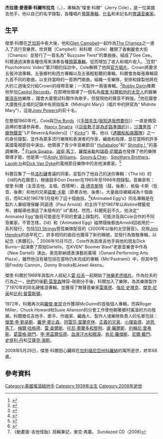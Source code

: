 {{Infobox musical artist
| name =傑里·科爾
| image =
| image_size =
| landscape = <！-是，如果圖像寬，則留白->
| alt =
|標題=
| background  = non_vocal_instrumentalist
| birth_name = Jerald Edward Kolbrak
| native_name =
| native_name_lang =
| birth_date = {{birth_date|1939|9|23}}
| birth_place = {{USA-1912}}[[威斯康星州|威斯康星州]][[格林貝|格林貝]] 
| origin=
| death_date = {{death_date_and_age|2008|5|28|1939|9|23}}
| death_place = {{USA}}[[加利福尼亞州|加利福尼亞州]][[科羅納|科羅納]]
| genre = [[搖滾|搖滾]]，[[鄉村音樂|國家]]
| occupation = [[會議音樂家|會議音樂家]]
| instrument = [[吉他|吉他]]
| years_active = 1960年至2008年
| label=
| associated_acts = [[The_Champs|The Champs]]<br>[[Glen_Campbell|Glen Campbell]]<br>[[Roger_Miller|Roger Miller]]<br>[[The_Wrecking_Crew_(music)|The Wrecking Crew]]<br>[[他們_(樂隊)|他們]]
| website = <！-{{URL | example.com}}->
}}
'''杰拉德·愛德華·科爾布拉克'''（{{Lang-en|Jerald Edward Kolbrak}}，{{bd|1939年|9月23日|2008年|5月28日}}），專稱為“傑里·科爾”（Jerry Cole），是一位美國吉他手，他以自己的名字錄製，各種唱片[[預算專輯|預算專輯]]、[[化名|化名]]和未記名的[[會議音樂家|會議音樂家]]。

==生平==
傑里·科爾在[[芝加哥|芝加哥]]中長大後，他和[[Glen_Campbell|Glen Campbell]]一起作為[[The_Champs|The Champs]]之一進入了流行音樂界。坎貝爾（Campbell）和科爾（Cole）離開了香榭麗舍大街（Champs）並發行了一首名為“ Buzzsaw Twist”的單曲後，組成了Gee Cee。科爾通過演奏各種信用來演奏各種[[預算專輯|預算專輯]]，從而增加了收入和唱片收入。<ref>{{cite web|url=http://www.rockabillyhall.com/JerryCole.html|title=RAB Hall名譽：Jerry Cole|publisher=洛克比里名人堂|date=|accessdate=2010-05-09|archive-date=2018-10-17|archive-url=https://web.archive.org/web/20181017110101/http://www.rockabillyhall.com/JerryCole.html|dead-url=no}}</ref>在對“ Psychotronic Video”第31期的採訪中，Cole解釋了他與[[官方唱片|官方唱片]]。Crown將要求五張沖浪專輯，五張鄉村和西方專輯以及五張輕鬆聽的專輯。科爾會為每張專輯寫九首不同的歌曲，以支持當時的一首熱門歌曲，組織一支樂隊，安排和錄製他將在大約三週後交付給Crown的母帶音樂；一天製作一兩張專輯。<ref>{{cite web|url=http://crownrecordsstory.wordpress.com/|title=音樂作者The Pound|work=Crown Records|date=2014年4月30日|accessdate=2020年11月21日|archive-date=2014年10月6日|archive-url=https://web.archive.org/web/20141006221919/http://crownrecordsstory.wordpress.com/|dead-url=no}}</ref>[[Bobby_Darin|Bobby Darin]]推薦他參加[[Capitol_Records|Capitol Records]]，在那裡他領導了一個名為[[傑里·科爾和他的太空人|傑里·科爾和他的太空人]]的器樂[[衝浪音樂|衝浪吉他]]樂隊 。國會大廈嘗試科爾作為歌手，但發現他的聲音不夠強。<ref>{{cite web|url=https://www.independent.co.uk/news/obituaries/jerry-cole-surf-guitarist-859049.html|title=Jerry Cole:Surf guitarist|publisher=The Independent|date=2008-07-03|accessdate=2010-05-09|archive-date=2017-09-14|archive-url=https://web.archive.org/web/20170914220159/http://www.independent.co.uk/news/obituaries/jerry-cole-surf-guitarist-859049.html|dead-url=no}}</ref>他在國會大廈擔任主唱的記錄中有原始版本《Midnight Mary》（唱片中的拼寫為“ Midnite Mary”），這是[[Joey_Powers|Joey Powers]]的前十名。

在整個1960年代，Cole與[[Byrds|The Byrds]]（《[[手鼓先生|手鼓先生]]/[[我知道我想要你|我知道我想要你]]》）一直是備受追捧的會議參與者。 [[Nancy_Sinatra|Nancy Sinatra]]（《[[這些靴子是為走路準備的|這些靴子是為走路準備的]]》），[[沙灘男孩|沙灘男孩]]（“ [[寵物聲音|寵物聲音]]''LP Revere＆Raiders]]（“ [[Kicks（歌曲）|Kicks]]”）等。他以《[[遇難船船員團隊（樂團）|遇難船船員團隊]]》之一的身份錄製，並作為眾多流行樂隊和表演者的作家，編曲和指揮，並在當時的許多美國電視節目中演出。他領導了青少年音樂節目“ [[Hullabaloo（電視連續劇）|Hullabaloo]]”和“ [[Shindig！|Shindig！]]”的基調樂隊。<ref>{{cite news|url=http://articles.latimes.com/2008/jun/06/local/me-cole6|title=吉他手在1960年代初期創作了“太空時代的衝浪音樂”|newspaper=Los Angeles Times|date=2008-06-06|accessdate=2020-11-21|archive-date=2014-10-06|archive-url=https://web.archive.org/web/20141006203907/http://articles.latimes.com/2008/jun/06/local/me-cole6|dead-url=no}}</ref> [[Frank_Sinatra|Frank Sinatra]]，[[迪安·馬丁|迪安·馬丁]]、[[羅傑米勒|羅傑米勒]]和[[瑞奇·尼爾森|瑞奇·尼爾森]]也發揮了他的樂隊領導才能，他是第一位[[Andy_Williams|Andy Williams]]、[[Sonny＆Cher|Sonny＆Cher]]、[[Smothers_Brothers|Smothers Brothers]]，[[Laugh_In|Laugh In]]和[[Dick_Van_Dyke|Dick Van Dyke]]的電視節目樂隊中的吉他演奏家。<ref>{{cite web|title=RAB Hall of Fame Jerry Cole|url=http://www.rockabillyhall.com/JerryCole.html|website=Rockabilly Hall of Fame|publisher=Rockabilly Hall of Fame|accessdate=2018-09-30|archive-date=2018-10-17|archive-url=https://web.archive.org/web/20181017110101/http://www.rockabillyhall.com/JerryCole.html|dead-url=no}}</ref>

科爾召集了一些[[洛杉磯|洛杉磯]]會議的同事，並製作了他自己的迷你專輯：《The Id》的《Id的內在聲音》，根據鼓手Don Dexter在1965年至1966年間錄製。音樂家有：傑里·科爾（主音吉他、主唱、西塔琴）、[[唐·德克斯特|唐·德克斯特]]（鼓，後奏）、格倫·卡斯（低音、後奏）和他的兄弟[[諾曼·卡斯|諾曼·卡斯]]（節奏吉他、後奏）。大量曲目被縮減為十個曲目，而RCA於1967年1月發布了這十個曲目。<ref>{{cite web|url=http://www.popmatters.com/feature/060220-astrosounds/|title=從內在的聲音到Astro的聲音|first=Barry|last=Stoller|work=[[PopMatters|PopMatters]]|date=2006-02-20|accessdate=2020-11-21|archive-date=2016-03-04|archive-url=https://web.archive.org/web/20160304215354/http://www.popmatters.com/feature/060220-astrosounds/|dead-url=no}}</ref>《Animated Egg's》同名專輯是在製片人兼經理保羅·阿諾德（Paul Arnold）的主持下於1967年以Alshire標籤發布，據報導他潛逃了未發布的“ Id”素材。然而，科爾死前不久，他決定“ Animated Egg”曲目可能是在不同的會議上錄製的，可能涉及與Cole合作的不同音樂家。不管怎樣，《Id》和《Animated Egg》磁帶隨後都由Arnold回收用於一系列發行，包括[[101_Strings|101 Strings]]管弦樂隊配音的《2000年以後的太空聲音》。兌現[[Jimi_Hendrix|Jimi Hendrix]]的過早死亡，許多相同的曲目也獲得了新的稱號，並發行為致敬專輯，以紀念《黑鑽石》。<ref>《動畫蛋-吉他怪胎》班輪筆記，麥克·弗農。 Sundazed CD（2008)</ref> 2006年10月15日，Cole作為首席吉他手與他的朋友Dick Burns一起演奏了原始Dartells，在KVEN“ Boomer Blast”老歌音樂會中作為《New Dartell》演出。奧克斯納德表演藝術廣場（Oxnard Performing Arts Plaza），雖然他沒有被包括在當時仍未完成的專輯《Mo'Pastrami》中，但其中包括Freddy Cannon，Donny Brooks和Jewel Akens。

傑里·科爾於1969年與製片人經紀人[[雷·拉夫|雷·拉夫]]一起開始了[[快樂老虎唱片|快樂老虎唱片]]。作為拉夫的行為之一，[[他們（樂隊）|他們]]的後[[範·莫里森|範·莫里森]]陣容–剛剛分手後，科爾加入了樂隊，​​為其樂隊製作了1970年的同名硬搖滾專輯，並獲得了無聲音樂家[[雷庫德|雷庫德]]、[[強尼·史塔克|強尼·史塔克]]、[[傑克·尼采|傑克·尼采]]和[[比利‧普雷斯頓|比利‧普雷斯頓]]。

1972年，科爾再次與[[羅傑·麥昆|羅傑·麥昆]]合作獲得McGuinn的首張個人專輯，而與Roger Miller，Chuck Howard和Susie Allanson的分會工作使他朝著鄉村搖滾的方向發展。科爾擔任吉他手、歌手、作曲家、編曲人、製作人或樂隊負責人的名單包括：[[傑里·李·劉易斯|傑里·李·劉易斯]]、[[羅伊·奧比森|羅伊·奧比森]]、[[阿雷莎·富蘭克林|阿雷莎·富蘭克林]]、[[正義的兄弟|正義的兄弟]]、[[小理查德|小理查德]]、[[迪恩·馬丁|迪恩·馬丁]]、[[梅爾·哈格德|梅爾·哈格德]]、[[雷·查爾斯|雷·查爾斯]]、[[托尼·奧蘭多和黎明|托尼·奧蘭多和黎明]]、[[盧·羅爾斯|盧·羅爾斯]]、[[約翰尼·里弗斯|約翰尼·里弗斯]]、[[葛雷格·歐門|葛雷格·歐門]]、[[李·黑茲爾伍德|李·黑茲爾伍德]]、[[血液汗水和眼淚|血液汗水和眼淚]]、[[肯尼·羅傑斯|肯尼·羅傑斯]]、[[尼爾·戴門|尼爾·戴門]]、[[史提利·丹|史提利·丹]]和[[艾薩克·海斯|艾薩克·海斯]]。

2008年5月28日，傑里·科爾因心臟病在[[加利福尼亞州|加利福尼亞州]][[科羅納|科羅納]]的寓所逝世，終年68歲。

==參考資料==
{{reflist}}

[[Category:美國搖滾結他手|Category:美國搖滾結他手]]
[[Category:1939年出生|Category:1939年出生]]
[[Category:2008年逝世|Category:2008年逝世]]